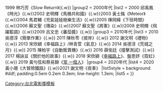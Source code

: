 {{Navbox
|name = 台北電影獎最佳動畫片
|titlestyle = background:#00AAAA
|title = [[台北電影獎最佳動畫片|<font color="#FFFFFF">台北電影獎最佳動畫片</font>]]
|groupstyle = background: #AFEEEE
|group1 = 1990年代
|list1 = 1998 林浩博《末日世界》{{.w}}1999 林巧芳《Slow Return》{{.w}}
|group2 = 2000年代
|list2 = 2000 邱禹鳳《時光》{{.w}}2002 史明輝《馬桶共和國》{{.w}}2003 黃士銘《Meteor》{{.w}}2004 馬君輔《充氣娃娃極樂生活》{{.w}}2005 陳岡緯《下班時間》{{.w}}2006 蘇文聖《傳染》{{.w}}2007 蘇文聖《將軍》{{.w}}2008 史明輝《飛躍藍調》{{.w}}2009 呂文忠《蕃茄醬》{{.w}}
|group3 = 2010年代
|list3 = 2010 吳德淳《簡單作業》{{.w}} 2011 陳秋苓《彼岸》{{.w}} 2012 謝文明《禮物》{{.w}} 2013 宋欣穎《幸福路上》/林青萱《氣息》{{.w}} 2014 吳德淳《荒城之月》{{.w}} 2015 陳柏宇《自動販賣機》{{.w}} 2016 薛佑廷《撞擊測試》{{.w}} 2017 楊詠亘《關於他的故事》{{.w}} 2018 宋欣穎《[[幸福路上 (電影)|幸福路上]]》、盤思妤《霓虹》{{.w}} 2019 黃勻弦和蔡易錦《[[當 一個人]]》
|group4 = 2020年代
|list4 = 2020 黃小珊《大冒險鐵路》{{.w}}2021 謝文明《夜車》
|list5style = background: #ddf;<!--per 'below' section--> padding:0.5em 0.2em 0.3em; line-height: 1.3em;
|list5 = 
}}
<noinclude>
[[Category:台北電影獎模板]]
</noinclude>